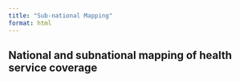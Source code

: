 ```yaml
---
title: "Sub-national Mapping"
format: html
---
```


## National and subnational mapping of health service coverage
